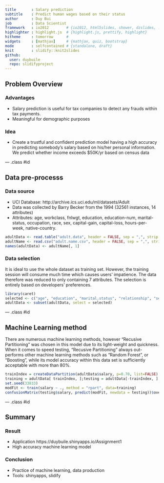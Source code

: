 ```yaml
---
title       : Salary prediction
subtitle    : Predict human wages based on their status
author      : Duy Bui
job         : Data Scientist
framework   : io2012        # {io2012, html5slides, shower, dzslides, ...}
highlighter : highlight.js  # {highlight.js, prettify, highlight}
hitheme     : tomorrow      # 
widgets     : [mathjax]     # {mathjax, quiz, bootstrap}
mode        : selfcontained # {standalone, draft}
knit        : slidify::knit2slides
github:
  user: duybuile
  repo: slidifyproject
---
```


## Problem Overview
### Advantages
- Salary prediction is useful for tax companies to detect any frauds within tax payments. 
- Meaningful for demographic purposes

### Idea
- Create a trustful and confident prediction model having a high accuracy in predicting somebody's salary based on his/her personal information. We predict whether income exceeds $50K/yr based on census data

--- .class #id 

## Data pre-processs
### Data source
- UCI Database: http://archive.ics.uci.edu/ml/datasets/Adult 
- Data was collected by Barry Becker from the 1994 (32561 instances, 14 attributes)
- Attributes: age, workclass, fnlwgt, education, education-num, marital-status, occupation, race, sex, capital-gain, capital-loss, hours-per-week, native-country.

```r
adultData <- read.table("adult.data", header = FALSE, sep = ",", strip.white = TRUE)
adultName <- read.csv("adult.name.csv", header = FALSE, sep = ",", stringsAsFactors = FALSE)
names(adultData) <- adultName[, 1]
```

### Data selection
It is ideal to use the whole dataset as training set. However, the training session will consume much time which causes users' impatience.  The data therefore was reduced to only containing 7 attributes. The selection is entirely based on developers' preferences.
```r
library(caret)
selected <- c("age", "education", "marital.status", "relationship", "sex", "hours.per.week", "salary")
adultData <- subset(adultData, select = selected)
```
--- .class #id 

## Machine Learning method

There are numerous machine learning methods, however "Recusive Partitioning" was chosen in this model due to its light-weight and quickness. When it comes to speed testing, "Recusive Partitioning" always out-performs other machine learning methods such as "Random Forest", or "Boosting", while its model accuracy within this data set is sufficiently acceptable with more than 80%.

```r
trainIndex = createDataPartition(adultData$salary, p=0.70, list=FALSE)
training = adultData[ trainIndex, ];testing = adultData[-trainIndex, ]
set.seed(33833)
modFit <- train(salary ~ ., method = "rpart", data=training)
confusionMatrix(testing$salary, predict(modFit, newdata = testing))$overall
```

--- .class #id 

## Summary
### Result
- Application https://duybuile.shinyapps.io/Assignment1 
- High accuracy machine learning model

### Conclusion
- Practice of machine learning, data production
- Tools: shinyapps, slidify